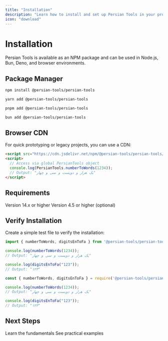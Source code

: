 ```yaml
---
title: "Installation"
description: "Learn how to install and set up Persian Tools in your project"
icon: "download"
---
```


# Installation

Persian Tools is available as an NPM package and can be used in Node.js, Bun, Deno, and browser environments.

## Package Manager

<CodeGroup>

```bash npm
npm install @persian-tools/persian-tools
```

```bash yarn
yarn add @persian-tools/persian-tools
```

```bash pnpm
pnpm add @persian-tools/persian-tools
```

```bash bun
bun add @persian-tools/persian-tools
```

</CodeGroup>

## Browser CDN

For quick prototyping or legacy projects, you can use a CDN:

```html
<script src="https://cdn.jsdelivr.net/npm/@persian-tools/persian-tools/build/persian-tools.cjs"></script>
<script>
  // Access via global PersianTools object
  console.log(PersianTools.numberToWords(1234));
  // Output: "یک هزار و دویست و سی و چهار"
</script>
```

## Requirements

<CardGroup cols={2}>
  <Card title="Node.js" icon="node">
    Version 14.x or higher
  </Card>
  <Card title="TypeScript" icon="typescript">
    Version 4.5 or higher (optional)
  </Card>
</CodeGroup>

## Verify Installation

Create a simple test file to verify the installation:

<CodeGroup>

```typescript TypeScript
import { numberToWords, digitsEnToFa } from '@persian-tools/persian-tools';

console.log(numberToWords(1234));
// Output: "یک هزار و دویست و سی و چهار"

console.log(digitsEnToFa("123"));
// Output: "۱۲۳"
```

```javascript JavaScript
const { numberToWords, digitsEnToFa } = require('@persian-tools/persian-tools');

console.log(numberToWords(1234));
// Output: "یک هزار و دویست و سی و چهار"

console.log(digitsEnToFa("123"));
// Output: "۱۲۳"
```

</CodeGroup>

## Next Steps

<CardGroup cols={2}>
  <Card title="Basic Usage" icon="code" href="/getting-started/usage">
    Learn the fundamentals
  </Card>
  <Card title="Examples" icon="lightbulb" href="/getting-started/examples">
    See practical examples
  </Card>
</CardGroup>


